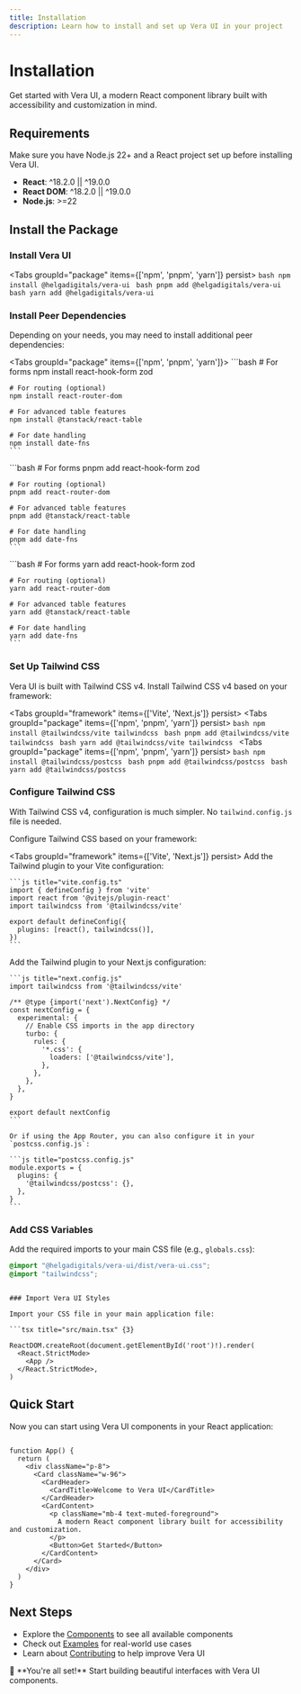 ```yaml
---
title: Installation
description: Learn how to install and set up Vera UI in your project
---
```



# Installation

Get started with Vera UI, a modern React component library built with accessibility and customization in mind.

## Requirements

<Callout type="info">
  Make sure you have Node.js 22+ and a React project set up before installing Vera UI.
</Callout>

- **React**: ^18.2.0 || ^19.0.0
- **React DOM**: ^18.2.0 || ^19.0.0  
- **Node.js**: >=22

## Install the Package

<Steps>

### Install Vera UI

<Tabs groupId="package" items={['npm', 'pnpm', 'yarn']} persist>
  <Tab value="npm">
    ```bash
    npm install @helgadigitals/vera-ui
    ```
  </Tab>
  <Tab value="pnpm">
    ```bash
    pnpm add @helgadigitals/vera-ui
    ```
  </Tab>
  <Tab value="yarn">
    ```bash
    yarn add @helgadigitals/vera-ui
    ```
  </Tab>
</Tabs>

### Install Peer Dependencies

Depending on your needs, you may need to install additional peer dependencies:

<Tabs groupId="package" items={['npm', 'pnpm', 'yarn']}>
  <Tab value="npm">
    ```bash
    # For forms
    npm install react-hook-form zod

    # For routing (optional)
    npm install react-router-dom

    # For advanced table features
    npm install @tanstack/react-table

    # For date handling
    npm install date-fns
    ```
  </Tab>
  <Tab value="pnpm">
    ```bash
    # For forms
    pnpm add react-hook-form zod

    # For routing (optional)
    pnpm add react-router-dom

    # For advanced table features
    pnpm add @tanstack/react-table

    # For date handling
    pnpm add date-fns
    ```
  </Tab>
  <Tab value="yarn">
    ```bash
    # For forms
    yarn add react-hook-form zod

    # For routing (optional)
    yarn add react-router-dom

    # For advanced table features
    yarn add @tanstack/react-table

    # For date handling
    yarn add date-fns
    ```
  </Tab>
</Tabs>

### Set Up Tailwind CSS

Vera UI is built with Tailwind CSS v4. Install Tailwind CSS v4 based on your framework:

<Tabs groupId="framework" items={['Vite', 'Next.js']} persist>
  <Tab value="Vite">
    <Tabs groupId="package" items={['npm', 'pnpm', 'yarn']} persist>
      <Tab value="npm">
        ```bash
        npm install @tailwindcss/vite tailwindcss
        ```
      </Tab>
      <Tab value="pnpm">
        ```bash
        pnpm add @tailwindcss/vite tailwindcss
        ```
      </Tab>
      <Tab value="yarn">
        ```bash
        yarn add @tailwindcss/vite tailwindcss
        ```
      </Tab>
    </Tabs>
  </Tab>
  <Tab value="Next.js">
    <Tabs groupId="package" items={['npm', 'pnpm', 'yarn']} persist>
      <Tab value="npm">
        ```bash
        npm install @tailwindcss/postcss
        ```
      </Tab>
      <Tab value="pnpm">
        ```bash
        pnpm add @tailwindcss/postcss
        ```
      </Tab>
      <Tab value="yarn">
        ```bash
        yarn add @tailwindcss/postcss
        ```
      </Tab>
    </Tabs>
  </Tab>
</Tabs>

### Configure Tailwind CSS

With Tailwind CSS v4, configuration is much simpler. No `tailwind.config.js` file is needed.

Configure Tailwind CSS based on your framework:

<Tabs groupId="framework" items={['Vite', 'Next.js']} persist>
  <Tab value="Vite">
    Add the Tailwind plugin to your Vite configuration:

    ```js title="vite.config.ts"
    import { defineConfig } from 'vite'
    import react from '@vitejs/plugin-react'
    import tailwindcss from '@tailwindcss/vite'

    export default defineConfig({
      plugins: [react(), tailwindcss()],
    })
    ```
  </Tab>
  <Tab value="Next.js">
    Add the Tailwind plugin to your Next.js configuration:

    ```js title="next.config.js"
    import tailwindcss from '@tailwindcss/vite'

    /** @type {import('next').NextConfig} */
    const nextConfig = {
      experimental: {
        // Enable CSS imports in the app directory
        turbo: {
          rules: {
            '*.css': {
              loaders: ['@tailwindcss/vite'],
            },
          },
        },
      },
    }

    export default nextConfig
    ```

    Or if using the App Router, you can also configure it in your `postcss.config.js`:

    ```js title="postcss.config.js"
    module.exports = {
      plugins: {
        '@tailwindcss/postcss': {},
      },
    }
    ```
  </Tab>
</Tabs>

### Add CSS Variables

Add the required imports to your main CSS file (e.g., `globals.css`):

```css title="src/globals.css"
@import "@helgadigitals/vera-ui/dist/vera-ui.css";
@import "tailwindcss";
```
```

### Import Vera UI Styles

Import your CSS file in your main application file:

```tsx title="src/main.tsx" {3}

ReactDOM.createRoot(document.getElementById('root')!).render(
  <React.StrictMode>
    <App />
  </React.StrictMode>,
)
```

</Steps>

## Quick Start

Now you can start using Vera UI components in your React application:

```tsx title="src/App.tsx"

function App() {
  return (
    <div className="p-8">
      <Card className="w-96">
        <CardHeader>
          <CardTitle>Welcome to Vera UI</CardTitle>
        </CardHeader>
        <CardContent>
          <p className="mb-4 text-muted-foreground">
            A modern React component library built for accessibility and customization.
          </p>
          <Button>Get Started</Button>
        </CardContent>
      </Card>
    </div>
  )
}

```

## Next Steps

- Explore the [Components](/docs/components) to see all available components
- Check out [Examples](/docs/examples) for real-world use cases
- Learn about [Contributing](/docs/contributing) to help improve Vera UI

<Callout type="success">
  🎉 **You're all set!** Start building beautiful interfaces with Vera UI components.
</Callout>
